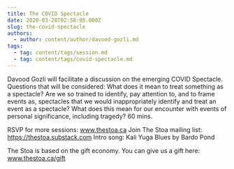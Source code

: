 ```yaml
---
title: The COVID Spectacle
date: 2020-03-28T02:58:05.000Z
slug: the-covid-spectacle
authors:
  - author: content/author/davood-gozli.md
tags:
  - tag: content/tags/session.md
  - tag: content/tags/covid-spectacle.md
---
```


Davood Gozli will facilitate a discussion on the emerging COVID Spectacle. Questions that will be considered: What does it mean to treat something as a spectacle? Are we so trained to identify, pay attention to, and to frame events as, spectacles that we would inappropriately identify and treat an event as a spectacle? What does this mean for our encounter with events of personal significance, including tragedy?  60 mins.

RSVP for more sessions: www.thestoa.ca
Join The Stoa mailing list: https://thestoa.substack.com
Intro song: Kali Yuga Blues by Bardo Pond

The Stoa is based on the gift economy. You can give us a gift here: www.thestoa.ca/gift
